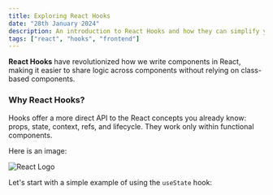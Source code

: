 ```yaml
---
title: Exploring React Hooks
date: "28th January 2024"
description: An introduction to React Hooks and how they can simplify your component logic.
tags: ["react", "hooks", "frontend"]
---
```


**React Hooks** have revolutionized how we write components in React, making it easier to share logic across components without relying on class-based components.

### Why React Hooks?

Hooks offer a more direct API to the React concepts you already know: props, state, context, refs, and lifecycle. They work only within functional components.

Here is an image:

![React Logo](https://cdn.pixabay.com/photo/2017/08/05/00/12/people-2581913_960_720.jpg)

Let's start with a simple example of using the `useState` hook:
